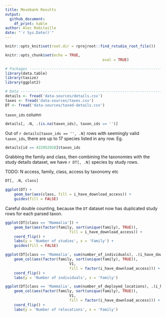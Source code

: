 ```yaml
---
title: Movebank Results
output: 
  github_document:
    df_print: kable
author: Alec Robitaille
date: "`r Sys.Date()`"
---
```


```r
knitr::opts_knit$set(root.dir = rprojroot::find_rstudio_root_file())

knitr::opts_chunk$set(echo = TRUE,
											eval = TRUE)
```




```r
# Packages ----------------------------------------------------------------
library(data.table)
library(taxize)
library(ggplot2)
```

```r
# Data --------------------------------------------------------------------
details <- fread('data-sources/details.csv')
taxes <- fread('data-sources/taxes.csv')
DT <- fread('data-sources/taxed-details.csv')
```


`taxon_ids` column

```r
details[, .N, .(is.na(taxon_ids), taxon_ids == '')]
```


Out of `r details[taxon_ids == '', .N]` rows with seemingly valid `taxon_ids`, there are up to 17 species listed in any row. Eg. 


```r
details[id == 422952928]$taxon_ids
```

Grabbing the family and class, then combining the taxonomies with the study details dataset, we have `r DT[, .N]` species by study rows. 


TODO: N access, family, class, access by taxonomy etc

```r
DT[, .N, class]

ggplot(DT) + 
	geom_bar(aes(class, fill = i_have_download_access)) +
	guides(fill = FALSE)
```


Careful double counting, because the `DT` dataset now has duplicated study rows for each parsed taxon. 

```r

ggplot(DT[class == 'Mammalia']) + 
	geom_bar(aes(factor(family, sort(unique(family), TRUE)),
							 fill = i_have_download_access)) +
	coord_flip() +
	labs(y = 'Number of studies', x = 'Family') +
	guides(fill = FALSE)
```


```r
ggplot(DT[class == 'Mammalia', sum(number_of_individuals), .(i_have_download_access, family)]) + 
	geom_col(aes(factor(family, sort(unique(family), TRUE)),
							 V1,
							 fill = factor(i_have_download_access))) +
	coord_flip() +
	labs(y = 'Number of individuals', x = 'Family')
```

```r
ggplot(DT[class == 'Mammalia', sum(number_of_deployed_locations), .(i_have_download_access, family)]) + 
	geom_col(aes(factor(family, sort(unique(family), TRUE)),
							 V1,
							 fill = factor(i_have_download_access))) +
	coord_flip() +
	labs(y = 'Number of relocations', x = 'Family')
```
